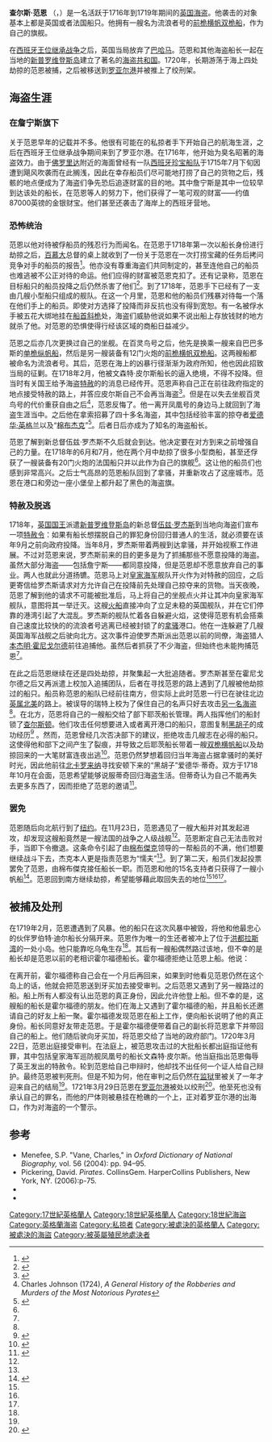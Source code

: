 {{Infobox pirate
| name = 查尔斯·范恩<br>Charles Vane
| birth_date = 约1680年
| death_date = 1721年3月29日
| image = Early 18th century engraving of Charles Vane.jpg
| caption = 范恩在一幅18世纪早期雕版画的形象
| type = [[海盗|海盗]]
| birth_place = 不明
| death_place = [[File:Union_flag_1606_(Kings_Colors).svg|22px]] [[大英帝国|英属]][[牙买加|牙买加]][[罗亚尔港|罗亚尔港]]
| allegiance = 
| base of operations = [[西印度群岛|西印度群岛]]
| rank = 船长
| serviceyears = 1716年–1719年
| commands = 百灵鸟号<br />流浪者号（[[单桅纵帆船|单桅纵帆船]]）<br />流浪者号（[[前桅横帆双桅船|前桅横帆双桅船]]）
| battles = 
| wealth = 相当于现今250万美元<br>福布斯海盗财富排行榜17位<ref name="ForbesRank">{{cite web |last=Woolsey |first=Matt |title=Top-Earning Pirates |url=http://www.forbes.com/2008/09/18/top-earning-pirates-biz-logistics-cx_mw_0919piracy.html |publisher= |work=Forbes.com |date=September 19, 2008 |accessdate=2014-09-14 |ref=harv |archive-date=2013-11-27 |archive-url=https://web.archive.org/web/20131127093429/http://www.forbes.com/2008/09/18/top-earning-pirates-biz-logistics-cx_mw_0919piracy.html |dead-url=no }}</ref>
}}

'''查尔斯·范恩''' （{{lang-en|Charles Vane}}，{{bd|约1680年||1721年|3月29日|catIdx=Vane, Charles}}）是一名活跃于1716年到1719年期间的[[英国|英国]][[海盗|海盗]]。他袭击的对象基本上都是英国或者法国船只。他拥有一艘名为流浪者号的[[前桅横帆双桅船|前桅横帆双桅船]]，作为自己的旗舰。

在[[西班牙王位继承战争|西班牙王位继承战争]]之后，英国当局放弃了[[巴哈马|巴哈马]]。范恩和其他海盗船长一起在当地的[[新普罗维登斯岛|新普罗维登斯岛]]建立了著名的[[海盗共和国|海盗共和国]]。1720年，长期游荡于海上四处劫掠的范恩被捕，之后被移送到[[罗亚尔港|罗亚尔港]]并被推上了绞刑架{{sfn|Woodard|2007}}。

== 海盗生涯 ==
===在詹宁斯旗下=== 
关于范恩早年的记载并不多。他很有可能在{{link-en|阿奇博尔德·汉密尔顿领主|Lord Archibald Hamilton|汉密尔顿领主}}的私掠者手下开始自己的航海生涯{{sfn|Woodard|2007}}，之后在西班牙王位继承战争期间来到了罗亚尔港。在1716年，他开始为臭名昭著的海盗{{link-en|亨利·詹宁斯|Henry Jennings}}效力。由于[[佛罗里达|佛罗里达]]附近的海面曾经有一队[[西班牙珍宝船队|西班牙珍宝船队]]于1715年7月下旬因遭到飓风吹袭而在此搁浅，因此在幸存船员们尽可能地打捞了自己的货物之后，残骸的地点便成为了海盗们争先恐后追逐财富的目的地。其中詹宁斯是其中一位较早到达该处的船长，在范恩等人的努力下，他们获得了一笔可观的财富——约值87000英镑的金银财宝。他们甚至还袭击了海岸上的西班牙营地。

===恐怖统治===
范恩以他对待被俘船员的残忍行为而闻名。在范恩于1718年第一次以船长身份进行劫掠之后，[[百慕大|百慕大]]总督的桌上就收到了一份关于范恩在一次打捞宝藏的任务后拷问竞争对手的船员的报告<ref name="ThePiratesRealm">{{cite web| title = Charles Vane, Pirate Charles Vane, Captain Charles Vane| publisher = ThePiratesRealm.com| url = http://www.thepiratesrealm.com/Charles%20Vane.html| accessdate = 2014-09-14| archive-date = 2018-03-24| archive-url = https://web.archive.org/web/20180324140712/http://www.thepiratesrealm.com/Charles%20Vane.html| dead-url = no}}</ref>。他亦没有尊重海盗们共同制定的{{link-en|海盗约法|pirate code|约法}}，甚至连他自己的船员也难逃被不公正对待的命运。他们应得的财富被范恩克扣了。还有记录称，范恩在目标船只的船员投降之后仍然杀害了他们<ref name="thewayofthepirates">{{cite web| title = Famous Pirate: Charles Vane| publisher = thewayofthepirates.com| url = http://www.thewayofthepirates.com/famous-pirates/charles-vane.php| accessdate = 2014-09-17| archive-date = 2015-04-02| archive-url = https://web.archive.org/web/20150402074636/http://www.thewayofthepirates.com/famous-pirates/charles-vane.php| dead-url = no}}</ref>。到了1718年，范恩手下已经有了一支由几艘小型船只组成的舰队。在这一个月里，范恩和他的船员们残暴对待每一个落在他们手上的船员。即使对方选择了投降而非反抗也没有得到宽恕。有一名被俘水手被五花大绑地挂在[[船首斜桅|船首斜桅]]处，海盗们威胁他说如果不说出船上存放钱财的地方就杀了他{{sfn|Woodard|2007}}。对范恩的恐惧使得行经该区域的商船日益减少。

范恩之后亦几次更换过自己的坐舰。在百灵鸟号之后，他先是换乘一艘来自巴巴多斯的[[单桅纵帆船|单桅纵帆船]]，然后是另一艘装备有12门火炮的[[前桅横帆双桅船|前桅横帆双桅船]]。这两艘船都被命名为流浪者号。其后，范恩在海上的凶暴行径渐渐为政府所知，他也因此招致当局的征剿。在1718年2月，他被文森特·皮尔斯船长的{{link-en|凤凰号巡防舰|HMS Phoenix (1694)|凤凰号}}逼入绝境，不得不投降。但当时有关国王给予海盗[[特赦|特赦]]的的消息已经传开。范恩声称自己正在前往政府指定的地点接受特赦的路上，并答应皮尔斯自己不会再当海盗<ref name=goldenageofpiracy>{{cite web|title=Notorious Pirates   Charles Vane.htm|url=http://www.golden-age-of-piracy.com/infamous-pirates/charles-vane.php|publisher=golden age of piracy.com|accessdate=2014-09-20|archive-date=2016-01-17|archive-url=https://web.archive.org/web/20160117143805/http://www.golden-age-of-piracy.com/infamous-pirates/charles-vane.php|dead-url=yes}}</ref>。但是在以失去坐舰百灵鸟号的代价重获自由之后<ref name="generalhistory">Charles Johnson (1724), ''A General History of the Robberies and Murders of the Most Notorious Pyrates''</ref>，范恩反悔了。他一离开凤凰号的身边马上就回到了海盗生涯当中{{sfn|Woodard|2007}}。之后他在拿索招募了四十多名海盗，其中包括经验丰富的掠夺者[[爱德华·英格兰|爱德华·英格兰]]以及“[[棉布杰克|棉布杰克]]”<ref name="piracycomplete" >{{cite book|title=Piracy: the complete history|url=http://books.google.co.uk/books?id=USiyy1ZA-BsC|author=Angus Konstam|pages=336|publisher=[[Osprey_Publishing|Osprey Publishing]]|isbn=1-84603-240-7|accessdate=2014-09-15|archive-date=2014-01-03|archive-url=https://web.archive.org/web/20140103005616/http://books.google.co.uk/books?id=USiyy1ZA-BsC|dead-url=no}}</ref>。后者日后亦成为了知名的海盗船长。

范恩了解到新总督伍兹·罗杰斯不久后就会到达。他决定要在对方到来之前增强自己的力量。在1718年的6月和7月，他在两个月中劫掠了很多小型商船，甚至还俘获了一艘装备有20门火炮的法国船只并以此作为自己的旗舰<ref name="generalhistory" />。这让他的船员们也感到非常高兴。之后士气高昂的范恩船队回到了拿骚，并重新攻占了这座城市。范恩在港口和旁边一座小堡垒上都升起了黑色的海盗旗。

===特赦及脱逃=== 
1718年，[[乔治一世_(英国)|英国国王]]派遣[[新普罗维登斯岛|新普罗维登斯岛]]的新总督[[伍兹·罗杰斯|伍兹·罗杰斯]]到当地向海盗们宣布一项[[特赦|特赦令]]{{sfn|Pringle|2001}}：如果有船长想摆脱自己的罪犯身份回归普通人的生活，就必须要在该年9月之前向政府投降。当年8月，罗杰斯带着两艘{{link-en|战争之人级战舰|man-of-war}}到达拿骚，并开始视察工作进展。不过对范恩来说，罗杰斯前来的目的更多是为了抓捕那些不愿意投降的海盗。虽然大部分海盗——包括詹宁斯——都同意投降，但是范恩却不愿意放弃自己的事业。两人也就此分道扬镳。范恩马上对[[英国皇家海军|皇家海军]]舰队开火作为对特赦的回应，之后更寄信给罗杰斯请求对方允许自己在投降前先处理自己掠夺来的货物。当天夜晚，范恩了解到他的请求不可能被批准后，马上将自己的坐舰点火并让其冲向皇家海军舰队，意图将其一举迁灭。这艘[[火船|火船]]直接冲向了立足未稳的英国舰队，并在它们停靠的港湾引起了大混乱{{sfn|Woodard|2007}}。罗杰斯的舰队忙着各自躲避火焰，这使得范恩有机会搭乘自己速度比较快的的流浪者号逃离已经被封锁了的[[拿骚_(巴哈马)|拿骚]]港口。他在一连躲避了几艘英国海军战舰之后驶向北方。这次事件迫使罗杰斯派出范恩以前的同僚，海盗猎人[[本杰明·霍尼戈尔德|本杰明·霍尼戈尔德]]前往追捕他。虽然后者抓获了不少海盗，但始终也未能拘捕范恩<ref name="thewayofthepirates" />。

在此之后范恩继续在还是四处劫掠，并聚集起一大批追随者。罗杰斯甚至在霍尼戈尔德之后又再派遣{{link-en|威廉·瑞特|William Rhett}}上校加入追捕团队，后者在寻找范恩的路上遇到了几艘被他劫掠过的船只。船员称范恩的船队已经前往南方，但实际上此时范恩一行已在驶往北边[[十三殖民地|英属北美]]的路上。被误导的瑞特上校为了保住自己的名声只好去攻击[[斯蒂德·邦尼特|另一名海盗]]<ref name="thewayofthepirates" />。在北方，范恩将自己的一艘船交给了部下耶茨船长管理。两人指挥他们的船封锁了[[查尔斯顿_(南卡罗来纳州)|查尔斯顿]]。他们攻击任何想要进入或者离开港口的船只，意图复制[[黑胡子|黑胡子]]的成功经历<ref name="AgeOfPirates">{{cite web| title = Pirate Encyclopedia: Charles Vane| publisher = AgeOfPirates.com| url = http://ageofpirates.com/article.php?Charles_Vane| accessdate = 2014-09-14| archive-date = 2021-01-29| archive-url = https://web.archive.org/web/20210129184257/http://ageofpirates.com/article.php?Charles_Vane| dead-url = no}}</ref> 。然而，范恩曾经几次否决部下的建议，拒绝攻击几艘志在必得的船只。这使得他和部下之间产生了裂痕，并导致之后耶茨船长带着一艘[[双桅横帆船|双桅横帆船]]以及劫掠回来的一大笔财富连夜出逃<ref name="CrossAndCutlass">{{cite web| title = Cross and Cutlass: Charles Vane, Charles Towne Pirate| publisher = CrossAndCutlass.blogspot.com| date = 2009-02-13| url = http://crossandcutlass.blogspot.com/2009/02/charles-vane-charles-towne-pirate.html| accessdate = 2014-09-14| archive-date = 2013-12-22| archive-url = https://web.archive.org/web/20131222193633/http://crossandcutlass.blogspot.com/2009/02/charles-vane-charles-towne-pirate.html| dead-url = no}}</ref>。范恩仍然梦想着回归当年海盗占据拿骚时的美好时光，因此他前往[[北卡罗来纳|北卡罗来纳]]寻找安顿下来的“黑胡子”爱德华·蒂奇。双方于1718年10月在{{link-en|奥克拉科克岛 (北卡罗来纳州)|Ocracoke, North Carolina|奥克拉科克岛}}会面，范恩希望能够说服蒂奇回归海盗生活。但蒂奇认为自己不能再失去更多东西了，因而拒绝了范恩的邀请<ref name=charlestonpirates>{{cite web|title=Charleston Pirates - Charles Vane.htm|url=http://www.charlestonpirates.com/charles_vane.html|publisher=CharlestonPirates.com|accessdate=2014-09-21|archive-date=2020-11-08|archive-url=https://web.archive.org/web/20201108120907/http://www.charlestonpirates.com/charles_vane.html|dead-url=no}}</ref>。

===罢免===
范恩随后向北航行到了[[纽约|纽约]]。在11月23日，范恩遇见了一艘大船并对其发起进攻，却发现这艘船竟然是一艘法国的战争之人级战舰<ref name=charlestonpirates />。范恩断定自己无法击败对手，当即下令撤退。这条命令引起了由[[棉布傑克|棉布傑克]]领导的一帮船员的不满，他们想要继续战斗下去，杰克本人更是指责范恩为“懦夫”<ref name="thewayofthepirates" />。到了第二天，船员们发起投票罢免了范恩，由棉布傑克接任船长一职。而范恩和他的15名支持者只获得了一艘小帆船<ref name=FamousPyratesWebs>{{cite web|title=Charles Vane - Explore the Famous and less Famous Pirates of the Golden Age of Pyracy|url=http://famous-pyrates.webs.com/charlesvane.htm|publisher=famous-pyrates.webs.com|accessdate=2014-09-24|deadurl=yes|archiveurl=https://web.archive.org/web/20141023042638/http://famous-pyrates.webs.com/charlesvane.htm|archivedate=2014-10-23}}</ref>。范恩回到南方继续劫掠，希望能够藉此取回失去的地位<ref name="ThePiratesRealm" /><ref name="thewayofthepirates" /><ref name=charlestonpirates />。

== 被捕及处刑 ==
在1719年2月，范恩遭遇到了风暴。他的船只在这次风暴中被毁，将他和他最忠心的伙伴罗伯特·迪尔船长分隔开来。范恩作为唯一的生还者被冲上了位于[[洪都拉斯湾|洪都拉斯湾]]的一处小岛。他只能靠吃乌龟生存<ref name=FamousPyratesWebs />。其后有一艘船偶然路过该地，但不幸的是船长却是范恩以前的老相识霍尔福德船长。霍尔福德拒绝让范恩上船。他说：
{{cquote|查尔斯，我不能放心让你上我的船，除非我把你当囚犯关着。毕竟我不能承担让你和我的人一同谋反，给我头上来一下然后抢走我的船继续去当海盗的风险。<ref name=goldenageofpiracy /><ref name=FamousPyratesWebs /><ref name="CrossAndCutlass" />
}}

在离开前，霍尔福德称自己会在一个月后再回来，如果到时他看见范恩仍然在这个岛上的话，他就会把范恩送到牙买加去接受审判。之后范恩又遇到了另一艘路过的船。船上所有人都没有认出范恩的真正身份，因此允许他登上船。但不幸的是，这艘船的船长是霍尔福德的朋友。他们在海上又遇到了霍尔福德的船，并且船长还邀请自己的好友上船一聚。霍尔福德发现范恩在船上工作，便向船长说明了他的真正身份。船长同意好友带走范恩。于是霍尔福德便带着自己的副长将范恩拿下并带回自己的船上。他们随后驶向牙买加，将范恩交给了当地的政府部门。1720年3月22日，范恩出庭接受审判。在法庭上，被范恩攻击过的大批船长都出庭指证他有罪，其中包括皇家海军巡防舰凤凰号的船长文森特·皮尔斯。他当庭指出范恩侮辱了英王发出的特赦令。轮到范恩给自己申辩时，他却找不出任何一个证人给自己辩护。最终范恩被判死刑。但是不知为何，他在审判之后仍然在[[监狱|监狱]]里被关了一年才迎来自己的结局<ref name=FamousPyratesWebs />。1721年3月29日范恩在[[罗亚尔港|罗亚尔港]]被处以绞刑<ref name="RepublicOfPirates">{{cite web |url=http://republicofpirates.net/blog/2008/10/when_did_charles_vane_die.html |title=When did Charles Vane die? |accessdate=2014-09-26 |archive-url=https://web.archive.org/web/20131220014442/http://republicofpirates.net/blog/2008/10/when_did_charles_vane_die.html |archive-date=2013-12-20 |dead-url=yes }}</ref>。他至死也没有承认自己的罪名，而他的尸体则被悬挂在枪礁的一个{{link-en|示众绞刑|gibbetting|绞架}}上，正对着罗亚尔港的出海口，作为对海盗的一个警示。

== 参考 ==
{{refbegin}}
{{reflist}}
* Menefee, S.P. "Vane, Charles," in ''Oxford Dictionary of National Biography,'' vol. 56 (2004): pp. 94–95.
* Pickering, David. ''Pirates''. CollinsGem. HarperCollins Publishers, New York, NY. (2006):p-75.
* {{cite book
  | last = Woodard
  | first = Colin
  | year = 2007
  | title = The Republic of Pirates
  | url = https://archive.org/details/republicofpirate0000wood_i1x5
  | publisher = Harcourt, Inc
  | location = New York, NY.
  | isbn = 978-0-15-603462-3
  | ref = harv
  }}
* {{cite book
  | last = Pringle
  | first = Peter
  | year = 2001
  | origyear = 1953
  | title = Jolly Roger: The Story of the Great Age of Piracy
  | publisher = Dover Publishing
  | ref = {{sfnRef|Pringle}}
  }}


{{DEFAULTSORT:Vane, Charles}}
[[Category:17世紀英格蘭人|Category:17世紀英格蘭人]]
[[Category:18世紀英格蘭人|Category:18世紀英格蘭人]]
[[Category:18世紀海盜|Category:18世紀海盜]]
[[Category:英格蘭海盗|Category:英格蘭海盗]]
[[Category:私掠者|Category:私掠者]]
[[Category:被處決的英格蘭人|Category:被處決的英格蘭人]]
[[Category:被處決的海盜|Category:被處決的海盜]]
[[Category:被英屬殖民地處決者|Category:被英屬殖民地處決者]]